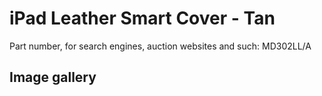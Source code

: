 # iPad Leather Smart Cover - Tan

Part number, for search engines, auction websites and such: MD302LL/A

## Image gallery

<div style={{ width: "768px" }}>
  <GalleryComponent
    images={[
      {
        original: "/everysource/MD302",
        thumbnail: "/everypreview/MD302",
      },
      {
        original: "/everysource/MD302_AV1_BLACK",
        thumbnail: "/everypreview/MD302_AV1_BLACK",
      },
      {
        original: "/everysource/MD302_AV1_WHITE",
        thumbnail: "/everypreview/MD302_AV1_WHITE",
      },
      {
        original: "/everysource/MD302_AV2_BLACK",
        thumbnail: "/everypreview/MD302_AV2_BLACK",
      },
      {
        original: "/everysource/MD302_AV2_WHITE",
        thumbnail: "/everypreview/MD302_AV2_WHITE",
      },
      {
        original: "/everysource/MD302_AV3",
        thumbnail: "/everypreview/MD302_AV3",
      },
      {
        original: "/everysource/MD302_AV3_BLACK",
        thumbnail: "/everypreview/MD302_AV3_BLACK",
      },
      {
        original: "/everysource/MD302_AV3_WHITE",
        thumbnail: "/everypreview/MD302_AV3_WHITE",
      },
      {
        original: "/everysource/MD302_AV4",
        thumbnail: "/everypreview/MD302_AV4",
      },
      {
        original: "/everysource/MD302_AV4_BLACK",
        thumbnail: "/everypreview/MD302_AV4_BLACK",
      },
      {
        original: "/everysource/MD302_AV4_WHITE",
        thumbnail: "/everypreview/MD302_AV4_WHITE",
      },
      {
        original: "/everysource/MD302_AV5",
        thumbnail: "/everypreview/MD302_AV5",
      }
    ]}
  />
</div>